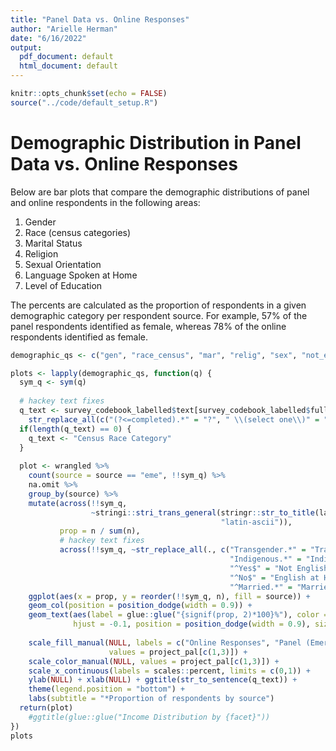```yaml
---
title: "Panel Data vs. Online Responses"
author: "Arielle Herman"
date: "6/16/2022"
output:
  pdf_document: default
  html_document: default
---
```


```r
knitr::opts_chunk$set(echo = FALSE)
source("../code/default_setup.R")
```

# Demographic Distribution in Panel Data vs. Online Responses

Below are bar plots that compare the demographic distributions of panel and online respondents in the following areas:

1. Gender
2. Race (census categories)
3. Marital Status
4. Religion
5. Sexual Orientation
6. Language Spoken at Home
7. Level of Education

The percents are calculated as the proportion of respondents in a given demographic category per respondent source.  For example, 57% of the panel respondents identified as female, whereas 78% of the online respondents identified as female.

```r
demographic_qs <- c("gen", "race_census", "mar", "relig", "sex", "not_eng", "sch_level")

plots <- lapply(demographic_qs, function(q) {
  sym_q <- sym(q)
  
  # hackey text fixes
  q_text <- survey_codebook_labelled$text[survey_codebook_labelled$full_name == q] %>%
    str_replace_all(c("(?<=completed).*" = "?", " \\(select one\\)" = ""))
  if(length(q_text) == 0) {
    q_text <- "Census Race Category"
  }
  
  plot <- wrangled %>%
    count(source = source == "eme", !!sym_q) %>%
    na.omit %>%
    group_by(source) %>%
    mutate(across(!!sym_q,
                  ~stringi::stri_trans_general(stringr::str_to_title(labelled::to_factor(.)),
                                               "latin-ascii")),
           prop = n / sum(n),
           # hackey text fixes
           across(!!sym_q, ~str_replace_all(., c("Transgender.*" = "Transgender",
                                                 "Indigenous.*" = "Indigenous American",
                                                 "^Yes$" = "Not English at Home",
                                                 "^No$" = "English at Home",
                                                 "^Married.*" = "Married / Partnership")))) %>%
    ggplot(aes(x = prop, y = reorder(!!sym_q, n), fill = source)) +
    geom_col(position = position_dodge(width = 0.9)) +
    geom_text(aes(label = glue::glue("{signif(prop, 2)*100}%"), color = source),
              hjust = -0.1, position = position_dodge(width = 0.9), size = 3.5, show.legend = FALSE) +
    
    scale_fill_manual(NULL, labels = c("Online Responses", "Panel (Emerson)"),
                      values = project_pal[c(1,3)]) +
    scale_color_manual(NULL, values = project_pal[c(1,3)]) +
    scale_x_continuous(labels = scales::percent, limits = c(0,1)) +
    ylab(NULL) + xlab(NULL) + ggtitle(str_to_sentence(q_text)) +
    theme(legend.position = "bottom") +
    labs(subtitle = "*Proportion of respondents by source")
  return(plot)
    #ggtitle(glue::glue("Income Distribution by {facet}"))
})
plots

```